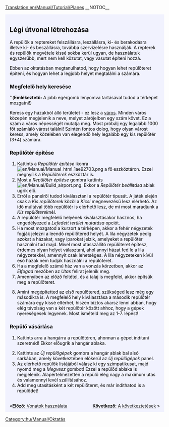 [[Translation:en/Manual/Tutorial/Planes]]
__NOTOC__
{{en/Tabs|5|4
|hu/Manual/Tutorial/Main Page|1. Játék kezdete<!--
-->|hu/Manual/Tutorial/Buszok|2. Buszok<!--
-->|hu/Manual/Tutorial/Vonatok|3. Vonatok<!--
-->|hu/Manual/Tutorial/Repülők|4. Repülők<!--
-->|hu/Manual/Tutorial/Következtetések|5. Következtetések}}
<div style="padding:.5em 1em 1em 1em; border-top:none; background-color:#f1f2fe; color:#000;">
{{hu/Manual/Tutorial/Oktatás}}
==Légi útvonal létrehozása==
A repülők a reptereket felszállásra, leszállásra, ki- és berakodásra illetve ki- és beszállásra, továbbá szervizelésre használják. A repterek és repülők megvétele kissé sokba kerül ugyan, de használatuk egyszerűbb, mert nem kell közutat, vagy vasutat építeni hozzá.

Ebben az oktatásban megtanulhatod, hogy hogyan lehet repülőteret építeni, és hogyan lehet a legjobb helyet megtalálni a számára.
{{en/Phototable|[[File:en/Manual/Airport s.png]]|Kis repülőtér (3*4)|none}}

===Megfelelő hely keresése===
''('''Emlékeztető:''' A jobb egérgomb lenyomva tartásával tudod a térképet mozgatni!)

Keress egy házakból álló területet - ez lesz a [[hu/Manual/Települések|város]]. Minden város közepén megjelenik a neve, melyet zárójelben egy szám követ. Ez a szám a város népességét mutatja meg. Most próbálj egy legalább 1000 főt számláló várost találni! Szintén fontos dolog, hogy olyan várost keress, amely közelében van elegendő hely legalább egy kis repülőtér (3*4) számára.

===Repülőtér építése===
#Kattints a ''Repülőtér építése'' ikonra [[File:en/Manual/Manual html 1ae92703.png]] a fő eszköztáron. Ezzel megnyílik a ''Repülőterek'' eszköztár is.
#Most a ''Repülőtér építése'' gombra kattints [[File:en/Manual/Build airport.png]]. Ekkor a ''Repülőtér beállítása'' ablak ugrik elő.
#Erről a panelről tudod kiválasztani a repülőtér típusát. A játék elején csak a ''Kis repülőterek'' közöl a ''Kicsi'' megnevezésű lesz elérhető. Az idő múltával több repülőtér is elérhető lesz, de mi most maradjunk a ''Kis repülőterek''nél.
#A repülőtér megfelelő helyének kiválasztásakor hasznos, ha engedélyezed a ''Lefedett terület mutatása'' opciót.
#Ha most mozgatod a kurzort a térképen, akkor a fehér négyzetek fogják jelezni a leendő repülőtered helyét. A lila négyzetek pedig azokat a házakat, vagy iparokat jelzik, amelyeket a repülőtér használni tud majd. Mivel most utasszállító repülőteret építesz, érdemes olyan helyet választani, ahol annyi házat fed le a lila négyzetekkel, amennyit csak lehetséges. A lila négyzeteken kívül eső házak nem tudják használni a repülőteret.
#Ha a megfelelő számú ház van a vonzás körzetben, akkor az ''Elfogad'' mezőben az ''Utas'' felirat jelenik meg.
#Amennyiben az előző feltétel, és a talaj is megfelel, akkor építsük meg a repülőteret.
{{en/Phototable|[[File:hu/Manual/Build-airport-3.png|400px]]|Egy a feltételeknek megfelelő hely a repülőterünknek.|none|6=:}}
<ol start="8">
<li>Amint megépítetted az első repülőtered, szükséged lesz még egy másodikra is. A megfelelő hely kiválasztása a második repülőtér számára egy kissé eltérhet, hiszen biztos akarsz lenni abban, hogy elég távolság van a két repülőtér között ahhoz, hogy a gépek nyereségesek legyenek. Most ismételd meg az 1-7. lépést!
</ol>

===Repülő vásárlása===
#Kattints arra a hangárra a repülőtéren, ahonnan a gépet indítani szeretnéd! Ekkor előugrik a hangár ablaka.
{{en/Phototable|[[File:hu/Manual/Step1aircraft.png|400px]]|A hangár ablaka.|none}}
<ol start="2">
<li>Kattints az ''Új repülőgépek'' gombra a hangár ablak bal alsó sarkában, amely következtében előkerül az ''Új repülőgépek'' panel.
<li>Az elérhető repülők listájából válasz ki egy szimpatikusat, majd nyomd meg a ''Megvesz'' gombot! Ezzel a repülőd ablaka is megjelenik. Alapértelmezetten a repülő elég nagy a maximum utas és valamennyi levél szállításához.
<li>Add meg utasításként a két repülőteret, és már indíthatod is a repülődet!
</ol>

<br style="clear:both;">
<span style="float: left">&laquo;[[hu/Manual/Tutorial/Vonatok|'''Előző:''' Vonatok használata]]</span>
<span style="float: right">[[hu/Manual/Tutorial/Következtetések|'''Következő:''' A következtetések]] &raquo;</span>
</div>
[[Category:hu/Manual/Oktatás]]